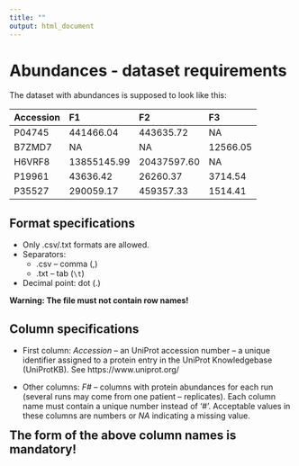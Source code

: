 ```yaml
---
title: ""
output: html_document
---
```

# Abundances - dataset requirements

The dataset with abundances is supposed to look like this:

<style>
table {
  width: 100%;
}

</style>

| Accession | F1 | F2 | F3 |
|:----------|:--------------|:--------------|:--------------|
|P04745     |      441466.04|      443635.72|             NA|
|B7ZMD7     |             NA|             NA|       12566.05|
|H6VRF8     |    13855145.99|    20437597.60|             NA|
|P19961     |       43636.42|       26260.37|        3714.54|
|P35527     |      290059.17|      459357.33|        1514.41|

## Format specifications

* Only .csv/.txt formats are allowed.
* Separators: 
    * .csv – comma (,)
    * .txt – tab (`\t`)
* Decimal point: dot (.)

**Warning: The file must not contain row names!**

## Column specifications

* First column: *Accession* – an UniProt accession number – a unique identifier assigned
  to a protein entry in the UniProt Knowledgebase (UniProtKB).
  See https://www.uniprot.org/
  
* Other columns: *F#* – columns with protein abundances for each run
  (several runs may come from one patient – replicates). Each column name must contain
  a unique number instead of '#'. Acceptable values in these columns are
  numbers or *NA* indicating a missing value.
  
<span style="font-size:1.5em;">**The form of the above column names is mandatory!**</span>

